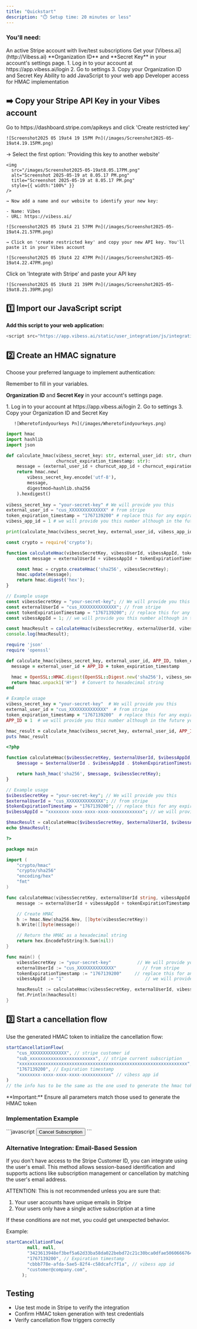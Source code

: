 ```yaml
---
title: "Quickstart"
description: "⏱️ Setup time: 20 minutes or less"
---
```


### You'll need:

<Info>
  An active Stripe account with live/test subscriptions
</Info>

<Info>
  Get your [Vibess.ai](http://Vibess.ai) **Organization ID**  and **Secret Key** in your account's settings page.

  <Expandable title="👁️ How to get them">
    1. Log in to your account at https://app.vibess.ai/login
    2. Go to settings
    3. Copy your Organization ID and Secret Key
  </Expandable>
</Info>

<Info>
  Ability to add JavaScript to your web app
</Info>

<Info>
  Developer access for HMAC implementation
</Info>

## ➡️ Copy your Stripe API Key in your Vibes account

<AccordionGroup>
  <Accordion title="Go to Stripe Settings" icon="sparkles">
    Go to https://dashboard.stripe.com/apikeys and click 'Create restricted key'

    ![Screenshot2025 05 19at4 19 15PM Pn](/images/Screenshot2025-05-19at4.19.15PM.png)
  </Accordion>
  <Accordion title="Create your Key" icon="key">
    → Select the first option: 'Providing this key to another website'

    <img
      src="/images/Screenshot2025-05-19at8.05.17PM.png"
      alt="Screenshot 2025-05-19 at 8.05.17 PM.png"
      title="Screenshot 2025-05-19 at 8.05.17 PM.png"
      style={{ width:"100%" }}
    />

    → Now add a name and our website to identify your new key:

    - Name: Vibes
    - URL: https://vibess.ai/

    ![Screenshot2025 05 19at4 21 57PM Pn](/images/Screenshot2025-05-19at4.21.57PM.png)

    → Click on 'create restricted key' and copy your new API key. You'll paste it in your Vibes account

    ![Screenshot2025 05 19at4 22 47PM Pn](/images/Screenshot2025-05-19at4.22.47PM.png)
  </Accordion>
  <Accordion title="Add your API key to Vibes" icon="copy">
    Click on 'Integrate with Stripe' and paste your API key

    ![Screenshot2025 05 19at8 21 39PM Pn](/images/Screenshot2025-05-19at8.21.39PM.png)
  </Accordion>
</AccordionGroup>

## 1️⃣ Import our JavaScript script

**Add this script to your web application:**

```javascript
<script src="https://app.vibess.ai/static/user_integration/js/integration_initiallizer.js"></script>
```

## 2️⃣ Create an HMAC signature

Choose your preferred language to implement authentication:

<Warning>
  Remember to fill in your variables.

  **Organization ID** and **Secret Key** in your account's settings page.

  <Expandable title="👁️ Organization ID and Secret Key">
    1. Log in to your account at https://app.vibess.ai/login
    2. Go to settings
    3. Copy your Organization ID and Secret Key

       ![Wheretofindyourkeys Pn](/images/Wheretofindyourkeys.png)
  </Expandable>
</Warning>

<CodeGroup>

```python Python
import hmac
import hashlib
import json

def calculate_hmac(vibess_secret_key: str, external_user_id: str, churncut_app_id: int | str,
                   churncut_expiration_timestamp: str):
    message = (external_user_id + churncut_app_id + churncut_expiration_timestamp).encode('utf-8')
    return hmac.new(
        vibess_secret_key.encode('utf-8'),
        message,
        digestmod=hashlib.sha256
    ).hexdigest()
    
vibess_secret_key = "your-secret-key" # We will provide you this
external_user_id = "cus_XXXXXXXXXXXXXX" # from stripe
token_expiration_timestamp = "1767139200" # replace this for any expiration date as a timestamp
vibess_app_id = 1 # we will provide you this number although in the future you may be abble to access it in our management app

print(calculate_hmac(vibess_secret_key, external_user_id, vibess_app_id, token_expiration_timestamp))
```


```javascript JavaScript
const crypto = require('crypto');

function calculateHmac(vibessSecretKey, vibessUserId, vibessAppId, tokenExpirationTimestamp) {
    const message = externalUserId + vibessAppId + tokenExpirationTimestamp

    const hmac = crypto.createHmac('sha256', vibessSecretKey);
    hmac.update(message);
    return hmac.digest('hex');
}

// Example usage
const vibessSecretKey = "your-secret-key"; // We will provide you this
const externalUserId = "cus_XXXXXXXXXXXXXX"; // from stripe
const tokenExpirationTimestamp = "1767139200"; // replace this for any expiration date as a timestamp
const vibessAppId = 1; // we will provide you this number although in the future you may be able to access it in our management app

const hmacResult = calculateHmac(vibessSecretKey, externalUserId, vibessAppId, tokenExpirationTimestamp);
console.log(hmacResult);
```


```ruby Ruby
require 'json'
require 'openssl'

def calculate_hmac(vibess_secret_key, external_user_id, APP_ID, token_expiration_timestamp)
  message = external_user_id + APP_ID + token_expiration_timestamp

  hmac = OpenSSL::HMAC.digest(OpenSSL::Digest.new('sha256'), vibess_secret_key, message)
  return hmac.unpack1('H*')  # Convert to hexadecimal string
end

# Example usage
vibess_secret_key = "your-secret-key"  # We will provide you this
external_user_id = "cus_XXXXXXXXXXXXXX"  # from stripe
token_expiration_timestamp = "1767139200"  # replace this for any expiration date as a timestamp
APP_ID = 1  # we will provide you this number although in the future you may be able to access it in our management app

hmac_result = calculate_hmac(vibess_secret_key, external_user_id, APP_ID, token_expiration_timestamp)
puts hmac_result
```


```php PHP
<?php

function calculateHmac($vibessSecretKey, $externalUserId, $vibessAppId, $tokenExpirationTimestamp) {
    $message = $externalUserId . $vibessAppId . $tokenExpirationTimestamp;

    return hash_hmac('sha256', $message, $vibessSecretKey);
}

// Example usage
$vibessSecretKey = "your-secret-key"; // We will provide you this
$externalUserId = "cus_XXXXXXXXXXXXXX"; // from stripe
$tokenExpirationTimestamp = "1767139200"; // replace this for any expiration date as a timestamp
$vibessAppId = "xxxxxxxx-xxxx-xxxx-xxxx-xxxxxxxxxxxx"; // we will provide you this code although in the future you may be able to access it in our management app

$hmacResult = calculateHmac($vibessSecretKey, $externalUserId, $vibessAppId, $tokenExpirationTimestamp);
echo $hmacResult;

?>
```


```go GO
package main

import (
	"crypto/hmac"
	"crypto/sha256"
	"encoding/hex"
	"fmt"
)

func calculateHmac(vibessSecretKey, externalUserId string, vibessAppId string, tokenExpirationTimestamp string) string {
	message := externalUserId + vibessAppId + tokenExpirationTimestamp

	// Create HMAC
	h := hmac.New(sha256.New, []byte(vibessSecretKey))
	h.Write([]byte(message))

	// Return the HMAC as a hexadecimal string
	return hex.EncodeToString(h.Sum(nil))
}

func main() {
	vibessSecretKey := "your-secret-key"          // We will provide you this
	externalUserId := "cus_XXXXXXXXXXXXXX"          // from stripe
	tokenExpirationTimestamp := "1767139200"     // replace this for any expiration date as a timestamp
	vibessAppId := "1"                               // we will provide you this number although in the future you may be able to access it in our management app

	hmacResult := calculateHmac(vibessSecretKey, externalUserId, vibessAppId, tokenExpirationTimestamp)
	fmt.Println(hmacResult)
}
```

</CodeGroup>

## 3️⃣ Start a cancellation flow

Use the generated HMAC token to initialize the cancellation flow:

```javascript
startCancellationFlow(
    "cus_XXXXXXXXXXXXXX", // stripe customer id
    "sub_xxxxxxxxxxxxxxxxxxxxxxxxx", // stripe current subscription
    "xxxxxxxxxxxxxxxxxxxxxxxxxxxxxxxxxxxxxxxxxxxxxxxxxxxxxxxxxxxxxxxx", // Here goes your hmac token
    "1767139200", // Expiration timestamp 
    "xxxxxxxx-xxxx-xxxx-xxxx-xxxxxxxxxxx" // vibess app id
)
// the info has to be the same as the one used to generate the hmac token
```

<Warning>
  **Important:** Ensure all parameters match those used to generate the HMAC token
</Warning>

### Implementation Example

<AccordionGroup>
  <Accordion title="JS example" icon="circle-check">
    ```javascript
    <button onclick="handleCancellation()">Cancel Subscription</button>
    <script>
      function handleCancellation() {
        startCancellationFlow(
          "cus_XXXXXXXXXXXXXX",
          "sub_xxxxxxxxxxxxxxxxx",
          "your-hmac-token",
          "1767139200",
          "your-vibess-app-id"
        )
      }
    </script>
    ```
  </Accordion>
</AccordionGroup>

### **Alternative Integration: Email-Based Session**

If you don't have access to the Stripe Customer ID, you can integrate using the user's email. This method allows session-based identification and supports actions like subscription management or cancellation by matching the user's email address.

<Warning>
  ATTENTION: This is not recommended unless you are sure that:

  1. Your user accounts have unique emails in Stripe
  2. Your users only have a single active subscription at a time

  If these conditions are not met, you could get unexpected behavior.
</Warning>

Example:

```javascript
startCancellationFlow(
        null, null,
        "3423613948ef3bef5a62d33ba58da022bebd72c21c30bca0dfae50606667647e", // Here goes your hmac token
        "1767139200", // Expiration timestamp
        "cbbb778e-afda-5ae5-82f4-c58dcafc7f1a", // vibess app id
        "customer@company.com",
      );
```

## Testing

- Use test mode in Stripe to verify the integration
- Confirm HMAC token generation with test credentials
- Verify cancellation flow triggers correctly